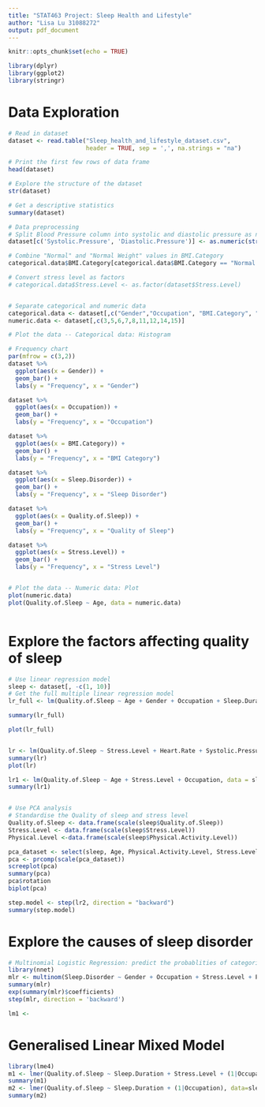 ```yaml
---
title: "STAT463 Project: Sleep Health and Lifestyle"
author: "Lisa Lu 31088272"
output: pdf_document
---
```


```r
knitr::opts_chunk$set(echo = TRUE)
```

```r
library(dplyr)
library(ggplot2)
library(stringr)
```

# Data Exploration
```r
# Read in dataset
dataset <- read.table("Sleep_health_and_lifestyle_dataset.csv", 
                      header = TRUE, sep = ',', na.strings = "na")

# Print the first few rows of data frame
head(dataset)

# Explore the structure of the dataset
str(dataset)

# Get a descriptive statistics
summary(dataset)

# Data preprocessing
# Split Blood Pressure column into systolic and diastolic pressure as numeric data
dataset[c('Systolic.Pressure', 'Diastolic.Pressure')] <- as.numeric(str_split_fixed(dataset$Blood.Pressure, '/', 2))

# Combine "Normal" and "Normal Weight" values in BMI.Category
categorical.data$BMI.Category[categorical.data$BMI.Category == "Normal Weight"] <- "Normal"

# Convert stress level as factors
# categorical.data$Stress.Level <- as.factor(dataset$Stress.Level)


# Separate categorical and numeric data
categorical.data <- dataset[,c("Gender","Occupation", "BMI.Category", "Sleep.Disorder" )]
numeric.data <- dataset[,c(3,5,6,7,8,11,12,14,15)]

# Plot the data -- Categorical data: Histogram

# Frequency chart
par(mfrow = c(3,2))
dataset %>% 
  ggplot(aes(x = Gender)) +
  geom_bar() +
  labs(y = "Frequency", x = "Gender")

dataset %>% 
  ggplot(aes(x = Occupation)) +
  geom_bar() +
  labs(y = "Frequency", x = "Occupation")

dataset %>% 
  ggplot(aes(x = BMI.Category)) +
  geom_bar() +
  labs(y = "Frequency", x = "BMI Category")

dataset %>% 
  ggplot(aes(x = Sleep.Disorder)) +
  geom_bar() +
  labs(y = "Frequency", x = "Sleep Disorder")

dataset %>% 
  ggplot(aes(x = Quality.of.Sleep)) +
  geom_bar() +
  labs(y = "Frequency", x = "Quality of Sleep")

dataset %>% 
  ggplot(aes(x = Stress.Level)) +
  geom_bar() +
  labs(y = "Frequency", x = "Stress Level")


# Plot the data -- Numeric data: Plot
plot(numeric.data)
plot(Quality.of.Sleep ~ Age, data = numeric.data)



```


# Explore the factors affecting quality of sleep
```r
# Use linear regression model
sleep <- dataset[, -c(1, 10)]
# Get the full multiple linear regression model
lr_full <- lm(Quality.of.Sleep ~ Age + Gender + Occupation + Sleep.Duration + Physical.Activity.Level + Stress.Level + Heart.Rate + Daily.Steps + Systolic.Pressure + Diastolic.Pressure + BMI.Category, data = sleep)

summary(lr_full)

plot(lr_full)


lr <- lm(Quality.of.Sleep ~ Stress.Level + Heart.Rate + Systolic.Pressure + Diastolic.Pressure, data = sleep)
summary(lr)
plot(lr)

lr1 <- lm(Quality.of.Sleep ~ Age + Stress.Level + Occupation, data = sleep)
summary(lr1)


# Use PCA analysis
# Standardise the Quality of sleep and stress level
Quality.of.Sleep <- data.frame(scale(sleep$Quality.of.Sleep))
Stress.Level <- data.frame(scale(sleep$Stress.Level))
Physical.Level <-data.frame(scale(sleep$Physical.Activity.Level))

pca_dataset <- select(sleep, Age, Physical.Activity.Level, Stress.Level, Sleep.Duration, Heart.Rate, Daily.Steps, Systolic.Pressure, Diastolic.Pressure)
pca <- prcomp(scale(pca_dataset))
screeplot(pca)
summary(pca)
pca$rotation
biplot(pca)
```

```r
step.model <- step(lr2, direction = "backward")
summary(step.model)

```


# Explore the causes of sleep disorder
```r
# Multinomial Logistic Regression: predict the probablities of categorically dependent variable
library(nnet)
mlr <- multinom(Sleep.Disorder ~ Gender + Occupation + Stress.Level + Physical.Activity.Level, data = sleep)
summary(mlr)
exp(summary(mlr)$coefficients)
step(mlr, direction = 'backward')

lm1 <- 
```

# Generalised Linear Mixed Model
```r
library(lme4)
m1 <- lmer(Quality.of.Sleep ~ Sleep.Duration + Stress.Level + (1|Occupation), data = sleep)
summary(m1)
m2 <- lmer(Quality.of.Sleep ~ Sleep.Duration + (1|Occupation), data=sleep)
summary(m2)
```

